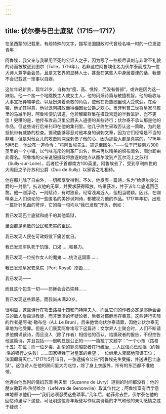 ```yaml
---
---
---
```

title: 伏尔泰与巴士底狱（1715—1717）
---




在圣西蒙的记载里，有段特殊的文字，描写法国摄政时代曾经名噪一时的一位发迹青年：

阿鲁埃，我父亲与我雇用至死的公证人之子，因为写了一些极尽讽刺与非常不礼貌的诗而被放逐到图尔（Tulle，1716年）。若非这位阿鲁埃化名为伏尔泰而成为一位大诗人兼学会会员，且是文艺界的显赫人士，甚至在某些人中身居要津的话，我便不会记载这一琐事以自娱。



这位年轻新贵，现年21岁，自称为“瘦、高、憔悴，而没有臀部”。或许是因为这一缺陷，他一个接一个地跳换主人或女主人，他的闪烁诗篇与敏捷机智，他的吸收与大事宣扬异端学说，以及扮演着勇敢的角色，使他在贵族圈里也大受欢迎。在索镇，他尤其得意，他以讽刺摄政而得梅因女公爵之欢心。当菲利普二世将皇家马厩里的马减半时，阿鲁埃便讥讽道，他若解雇群集在摄政宫廷的半数笨驴，岂不更佳！更糟的是，他传布攻击贝里公爵夫人道德的某些诗行；伏尔泰不承认那是他的作品，但这些诗行后来刊印在他的集刊里。他几乎终生采取否认这一策略，为的是抵抗带有威胁的检查。摄政能够容忍对他本身的讽刺文章，因为它们经常是不当的非难；但是对他女儿的攻击则深深刺伤了他的心，因为那些大都是真实的。1716年5月5日，他公布一道命令：“将阿鲁埃先生，遣送至图尔。”——位于巴黎南方300英里的一个小镇，以气味充斥的制革厂出名，后来再以精美的织布闻名，图尔即由此得名。阿鲁埃的父亲说服摄政将放逐的地点从图尔改到卢瓦尔河上之苏利（Sully-sur-Loire），后者位于首都南方100英里。阿鲁埃去了，受到亨利四世的大阁臣之子孙苏利公爵（Duc de Sully）以家客之礼相待。

他在那儿除了自由外，一切都享受得到。不久，他发表一篇诗，名为“给奥尔良公爵的一封信”，抗议他的无辜，并要求获得释放。结果获准，并于该年年底返回巴黎。他一则浮动，一则赋诗，有时猥亵，经常浅易近人，但相当聪颖。因此，在咖啡桌上人们谈论的一些匿名的美妙讽刺诗，都被视为他的作品。1717年年初，出现一篇针针见血的苛评，它的每一句均以“我已发现”开头，例如：

我已发现巴士底狱和成千的其他监狱，

里面都是勇敢的公民和忠实的臣民。

我已发现人民在苛政奴役下痛苦度日。

我已发现军队死于饥饿、口渴……和暴力。

我已发现一位扮作女人的魔鬼……统治这国家……

我已发现皇家安息院（Port-Royal）崩毁……

我已发现——

而且这个包含一切——耶稣会会员崇拜……

我已发现这些罪恶，而我尚未满20岁。



很明显，这些诗行在攻击路易十四和门特隆夫人，而且它们的作者必定是耶稣会会员的敌人詹森派教徒，而非亵渎的怀疑论者，后者对耶稣尚存善意。这些诗行实际的作者是阿·勒·勒布伦（A.L.Le Brun），后来他曾向伏尔泰请罪，因他让伏尔泰无辜地为他受罪。但是人们褒奖阿鲁埃写下这篇诗；文学界人士聚会时，人们不断请求他朗诵该诗，而且没人（除了作者）相信他的否认。给摄政者的报告，不但控告他这篇诗，并且包括——很明显是公正的——一篇拉丁文题字：“一个小孩（路易十五）在位；而一位歹毒、乱伦的罪恶昭彰者在行统治……人民信心已动摇（约翰·洛的银行之失败）……国家牺牲于对皇室的希望；一位继承人卑鄙地预谋王位；法国即将灭亡。”1717年5月16日，一张逮捕令公告“阿鲁埃先生受捕，并送进巴士底狱”。这位诗人在他的房间里大为吃惊，除了身上衣服外，所有的东西都不准他带。

他连向他当时的情妇苏珊·利夫里（Suzanne de Livry）道别的时间都没有；他的朋友勒菲弗·热努维尔（Lefévre de Genonville）取其位代之；阿鲁埃富有哲学意味地原谅他们——“我们必须忍受这些琐事。”几年后，勒菲弗去世，伏尔泰在他的回忆诗里写下这些，可证明这位青年叛徒写作优美诗篇的才气和他的亲切感情之胜于疑虑：